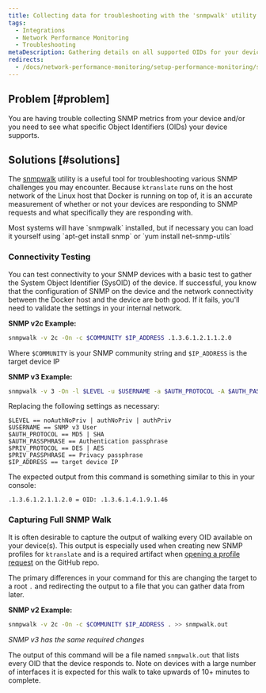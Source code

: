 ```yaml
---
title: Collecting data for troubleshooting with the 'snmpwalk' utility
tags:
  - Integrations
  - Network Performance Monitoring
  - Troubleshooting
metaDescription: Gathering details on all supported OIDs for your device using the 'snmpwalk' utility.
redirects: 
  - /docs/network-performance-monitoring/setup-performance-monitoring/snmp-walk
---
```


## Problem [#problem]

You are having trouble collecting SNMP metrics from your device and/or you need to see what specific Object Identifiers (OIDs) your device supports.

## Solutions [#solutions]

The [snmpwalk](https://helpmanual.io/help/snmpwalk/) utility is a useful tool for troubleshooting various SNMP challenges you may encounter. Because `ktranslate` runs on the host network of the Linux host that Docker is running on top of, it is an accurate measurement of whether or not your devices are responding to SNMP requests and what specifically they are responding with.

<Callout variant="tip">
Most systems will have `snmpwalk` installed, but if necessary you can load it yourself using `apt-get install snmp` or `yum install net-snmp-utils`
</Callout>

### Connectivity Testing 

You can test connectivity to your SNMP devices with a basic test to gather the System Object Identifier (SysOID) of the device. If successful, you know that the configuration of SNMP on the device and the network connectivity between the Docker host and the device are both good. If it fails, you'll need to validate the settings in your internal network.

**SNMP v2c Example:**

```bash
snmpwalk -v 2c -On -c $COMMUNITY $IP_ADDRESS .1.3.6.1.2.1.1.2.0
```

Where `$COMMUNITY` is your SNMP community string and `$IP_ADDRESS` is the target device IP

**SNMP v3 Example:**

```bash
snmpwalk -v 3 -On -l $LEVEL -u $USERNAME -a $AUTH_PROTOCOL -A $AUTH_PASSPHRASE -x $PRIV_PROTOCOL -X $PRIV_PASSPHRASE $IP_ADDRESS .1.3.6.1.2.1.1.2.0
```
Replacing the following settings as necessary: 

```
$LEVEL == noAuthNoPriv | authNoPriv | authPriv
$USERNAME == SNMP v3 User
$AUTH_PROTOCOL == MD5 | SHA
$AUTH_PASSPHRASE == Authentication passphrase
$PRIV_PROTOCOL == DES | AES
$PRIV_PASSPHRASE == Privacy passphrase
$IP_ADDRESS == target device IP
```

The expected output from this command is something similar to this in your console: 

```
.1.3.6.1.2.1.1.2.0 = OID: .1.3.6.1.4.1.9.1.46
```

### Capturing Full SNMP Walk

It is often desirable to capture the output of walking every OID available on your device(s). This output is especially used when creating new SNMP profiles for `ktranslate` and is a required artifact when [opening a profile request](https://github.com/kentik/snmp-profiles/issues/new/choose) on the GitHub repo.

The primary differences in your command for this are changing the target to a root `.` and redirecting the output to a file that you can gather data from later. 

**SNMP v2 Example:**

```bash
snmpwalk -v 2c -On -c $COMMUNITY $IP_ADDRESS . >> snmpwalk.out
```

*SNMP v3 has the same required changes*

The output of this command will be a file named `snmpwalk.out` that lists every OID that the device responds to. Note on devices with a large number of interfaces it is expected for this walk to take upwards of 10+ minutes to complete. 
